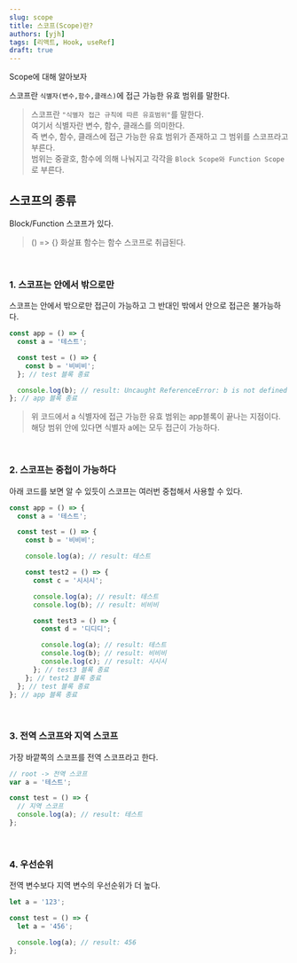 ```yaml
---
slug: scope
title: 스코프(Scope)란?
authors: [yjh]
tags: [리액트, Hook, useRef]
draft: true
---
```


<div className="preview">Scope에 대해 알아보자</div>

<!--truncate-->

스코프란 `식별자(변수,함수,클래스)`에 접근 가능한 유효 범위를 말한다.

> 스코프란 `"식별자 접근 규칙에 따른 유효범위"`를 말한다.  
> 여기서 식별자란 변수, 함수, 클래스를 의미한다.  
> 즉 변수, 함수, 클래스에 접근 가능한 유효 범위가 존재하고 그 범위를 스코프라고 부른다.  
> 범위는 중괄호, 함수에 의해 나눠지고 각각을 `Block Scope와 Function Scope`로 부른다.

## 스코프의 종류

Block/Function 스코프가 있다.

> () => {} 화살표 함수는 함수 스코프로 취급된다.

<br />

### 1. 스코프는 안에서 밖으로만

스코프는 안에서 밖으로만 접근이 가능하고 그 반대인 밖에서 안으로 접근은 불가능하다.

```js
const app = () => {
  const a = '테스트';

  const test = () => {
    const b = '비비비';
  }; // test 블록 종료

  console.log(b); // result: Uncaught ReferenceError: b is not defined
}; // app 블록 종료
```

> 위 코드에서 a 식별자에 접근 가능한 유효 범위는 app블록이 끝나는 지점이다.  
> 해당 범위 안에 있다면 식별자 a에는 모두 접근이 가능하다.

<br />

### 2. 스코프는 중첩이 가능하다

아래 코드를 보면 알 수 있듯이 스코프는 여러번 중첩해서 사용할 수 있다.

```js
const app = () => {
  const a = '테스트';

  const test = () => {
    const b = '비비비';

    console.log(a); // result: 테스트

    const test2 = () => {
      const c = '시시시';

      console.log(a); // result: 테스트
      console.log(b); // result: 비비비

      const test3 = () => {
        const d = '디디디';

        console.log(a); // result: 테스트
        console.log(b); // result: 비비비
        console.log(c); // result: 시시시
      }; // test3 블록 종료
    }; // test2 블록 종료
  }; // test 블록 종료
}; // app 블록 종료
```

<br />

### 3. 전역 스코프와 지역 스코프

가장 바깥쪽의 스코프를 전역 스코프라고 한다.

```js
// root -> 전역 스코프
var a = '테스트';

const test = () => {
  // 지역 스코프
  console.log(a); // result: 테스트
};
```

<br />

### 4. 우선순위

전역 변수보다 지역 변수의 우선순위가 더 높다.

```js
let a = '123';

const test = () => {
  let a = '456';

  console.log(a); // result: 456
};
```
